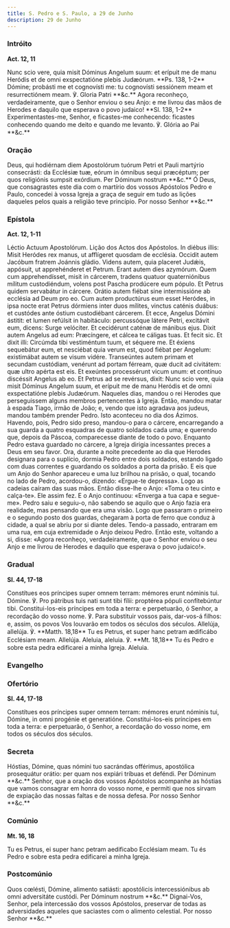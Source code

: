 ```yaml
---
title: S. Pedro e S. Paulo, a 29 de Junho
description: 29 de Junho
---
```


### Intróito

**Act. 12, 11**

<div class="grid grid-cols-2 gap-5">
  <span class="text-justify">
    Nunc scio vere, quia misit Dóminus Angelum suum: et erípuit me de manu
    Heródis et de omni exspectatióne plebis Judæórum. **Ps. 138, 1-2** Dómine;
    probásti me et cognovísti me: tu cognovísti sessiónem meam et resurrectiónem
    meam. ℣. Gloria Patri **&c.**
  </span>
  <span class="text-justify">
    Agora reconheço, verdadeiramente, que o Senhor enviou o seu Anjo: e me
    livrou das mãos de Herodes e daquilo que esperava o povo judaico! **Sl. 138,
    1-2** Experimentastes-me, Senhor, e ficastes-me conhecendo: ficastes
    conhecendo quando me deito e quando me levanto. ℣. Glória ao Pai **&c.**
  </span>
</div>

### Oração

<div class="grid grid-cols-2 gap-5">
  <span class="text-justify">
    Deus, qui hodiérnam diem Apostolórum tuórum Petri et Pauli martýrio
    consecrásti: da Ecclésiæ tuæ, eórum in ómnibus sequi præcéptum; per quos
    religiónis sumpsit exórdium. Per Dóminum nostrum **&c.**
  </span>
  <span class="text-justify">
    Ó Deus, que consagrastes este dia com o martírio dos vossos Apóstolos Pedro
    e Paulo, concedei à vossa Igreja a graça de seguir em tudo as lições
    daqueles pelos quais a religião teve princípio. Por nosso Senhor **&c.**
  </span>
</div>

### Epístola

**Act. 12, 1-11**

<div class="grid grid-cols-2 gap-5">
  <span class="text-justify">Léctio Actuum Apostolórum.</span>
  <span class="text-justify">Lição dos Actos dos Apóstolos.</span>
  <span class="text-justify">
    In diébus illis: Misit Heródes rex manus, ut afflígeret quosdam de ecclésia.
    Occidit autem Jacóbum fratrem Joánnis gládio. Videns autem, quia placeret
    Judǽis, appósuit, ut apprehénderet et Petrum. Erant autem dies azymórum.
    Quem cum apprehendísset, misit in cárcerem, tradens quatuor quaterniónibus
    mílitum custodiéndum, volens post Pascha prodúcere eum pópulo. Et Petrus
    quidem servabátur in cárcere. Orátio autem fiébat sine intermissióne ab
    ecclésia ad Deum pro eo. Cum autem productúrus eum esset Heródes, in ipsa
    nocte erat Petrus dórmiens inter duos mílites, vinctus caténis duábus: et
    custódes ante óstium custodiébant cárcerem. Et ecce, Angelus Dómini ástitit:
    et lumen refúlsit in habitáculo: percussóque látere Petri, excitávit eum,
    dicens: Surge velóciter. Et cecidérunt caténæ de mánibus ejus. Dixit autem
    Angelus ad eum: Præcíngere, et cálcea te cáligas tuas. Et fecit sic. Et
    dixit illi: Circúmda tibi vestiméntum tuum, et séquere me. Et éxiens
    sequebátur eum, et nesciébat quia verum est, quod fiébat per Angelum:
    existimábat autem se visum vidére. Transeúntes autem primam et secundam
    custódiam, venérunt ad portam férream, quæ ducit ad civitátem: quæ ultro
    apérta est eis. Et exeúntes processérunt vicum unum: et contínuo discéssit
    Angelus ab eo. Et Petrus ad se revérsus, dixit: Nunc scio vere, quia misit
    Dóminus Angelum suum, et erípuit me de manu Heródis et de omni exspectatióne
    plebis Judæórum.
  </span>
  <span class="text-justify">
    Naqueles dias, mandou o rei Herodes que perseguissem alguns membros
    pertencentes à Igreja. Então, mandou matar à espada Tiago, irmão de João; e,
    vendo que isto agradava aos judeus, mandou também prender Pedro. Isto
    aconteceu no dia dos Ázimos. Havendo, pois, Pedro sido preso, mandou-o para
    o cárcere, encarregando a sua guarda a quatro esquadras de quatro soldados
    cada uma; e querendo que, depois da Páscoa, comparecesse diante de todo o
    povo. Enquanto Pedro estava guardado no cárcere, a Igreja dirigia
    incessantes preces a Deus em seu favor. Ora, durante a noite precedente ao
    dia que Herodes designara para o suplício, dormia Pedro entre dois soldados,
    estando ligado com duas correntes e guardando os soldados a porta da prisão.
    E eis que um Anjo do Senhor apareceu e uma luz brilhou na prisão, o qual,
    tocando no lado de Pedro, acordou-o, dizendo: «Ergue-te depressa». Logo as
    cadeias caíram das suas mãos. Então disse-lhe o Anjo: «Toma o teu cinto e
    calça-te». Ele assim fez. E o Anjo continuou: «Enverga a tua capa e
    segue-me». Pedro saiu e seguiu-o, não sabendo se aquilo que o Anjo fazia era
    realidade, mas pensando que era uma visão. Logo que passaram o primeiro e o
    segundo posto dos guardas, chegaram à porta de ferro que conduz à cidade, a
    qual se abriu por si diante deles. Tendo-a passado, entraram em uma rua, em
    cuja extremidade o Anjo deixou Pedro. Então este, voltando a si, disse:
    «Agora reconheço, verdadeiramente, que o Senhor enviou o seu Anjo e me
    livrou de Herodes e daquilo que esperava o povo judaico!».
  </span>
</div>

### Gradual

**Sl. 44, 17-18**

<div class="grid grid-cols-2 gap-5">
  <span class="text-justify">
    Constítues eos príncipes super omnem terram: mémores erunt nóminis tui.
    Dómine. ℣. Pro pátribus tuis nati sunt tibi fílii: proptérea pópuli
    confítebúntur tibi.
  </span>
  <span class="text-justify">
    Constitui-los-eis príncipes em toda a terra: e perpetuarão, ó Senhor, a
    recordação do vosso nome. ℣. Para substituir vossos pais, dar-vos-á filhos:
    e, assim, os povos Vos louvarão em todos os séculos dos séculos.
  </span>
  <span class="text-justify">
    Allelúja, allelúja. ℣. **Matth. 18,18** Tu es Petrus, et super hanc petram
    ædificábo Ecclésiam meam. Allelúja.
  </span>
  <span class="text-justify">
    Aleluia, aleluia. ℣. **Mt. 18,18** Tu és Pedro e sobre esta pedra edificarei
    a minha Igreja. Aleluia.
  </span>
</div>

### Evangelho


<LinkCard
  href="/missal/santos/02-22#evangelho"
  title="Cadeira de S. Pedro em Roma"
/>

### Ofertório

**Sl. 44, 17-18**

<div class="grid grid-cols-2 gap-5">
  <span class="text-justify">
    Constítues eos príncipes super omnem terram: mémores erunt nóminis tui,
    Dómine, in omni progénie et generatióne.
  </span>
  <span class="text-justify">
    Constitui-los-eis príncipes em toda a terra: e perpetuarão, ó Senhor, a
    recordação do vosso nome, em todos os séculos dos séculos.
  </span>
</div>

### Secreta

<div class="grid grid-cols-2 gap-5">
  <span class="text-justify">
    Hóstias, Dómine, quas nómini tuo sacrándas offérimus, apostólica prosequátur
    orátio: per quam nos expiári tríbuas et deféndi. Per Dóminum **&c.**
  </span>
  <span class="text-justify">
    Senhor, que a oração dos vossos Apóstolos acompanhe as hóstias que vamos
    consagrar em honra do vosso nome, e permiti que nos sirvam de expiação das
    nossas faltas e de nossa defesa. Por nosso Senhor **&c.**
  </span>
</div>

### Comúnio

**Mt. 16, 18**

<div class="grid grid-cols-2 gap-5">
  <span class="text-justify">
    Tu es Petrus, ei super hanc petram aedificabo Ecclésiam meam.
  </span>
  <span class="text-justify">
    Tu és Pedro e sobre esta pedra edificarei a minha Igreja.
  </span>
</div>

### Postcomúnio

<div class="grid grid-cols-2 gap-5">
  <span class="text-justify">
    Quos cœlésti, Dómine, alimento satiásti: apostólicis intercessiónibus ab
    omni adversitáte custódi. Per Dóminum nostrum **&c.**
  </span>
  <span class="text-justify">
    Dignai-Vos, Senhor, pela intercessão dos vossos Apóstolos, preservar de
    todas as adversidades aqueles que saciastes com o alimento celestial. Por
    nosso Senhor **&c.**
  </span>
</div>
